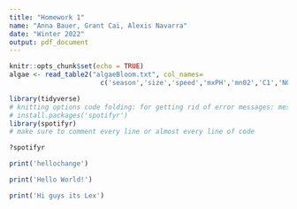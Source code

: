 ```yaml
---
title: "Homework 1"
name: "Anna Bauer, Grant Cai, Alexis Navarra"
date: "Winter 2022"
output: pdf_document
---
```


```r
knitr::opts_chunk$set(echo = TRUE)
algae <- read_table2("algaeBloom.txt", col_names=
                       c('season','size','speed','mxPH','mn02','C1','NO3','NH4','cPO4','PO4','CHla','a1','a2','a3','a4','a5','a6','a7'), na = "XXXXXXX")
```



```r
library(tidyverse)
# knitting options code folding: for getting rid of error messages: message = FALSE, warning = FALSE
# install.packages('spotifyr')
library(spotifyr)
# make sure to comment every line or almost every line of code

?spotifyr
```



```r

print('hellochange')

print('Hello World!')

print('Hi guys its Lex')

```